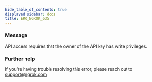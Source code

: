```yaml
---
hide_table_of_contents: true
displayed_sidebar: docs
title: ERR_NGROK_635
---
```


### Message

API access requires that the owner of the API key has write privileges.

### Further help

If you're having trouble resolving this error, please reach out to [support@ngrok.com](mailto:support@ngrok.com?subject=Help%20with%20ERR_NGROK_635)
